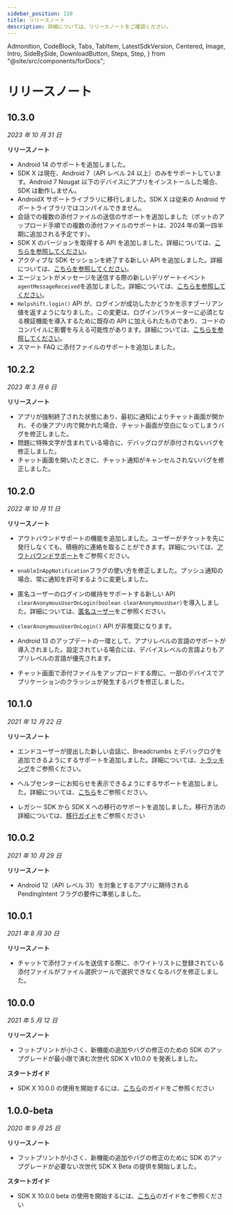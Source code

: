 ---
sidebar_position: 110
title: リリースノート
description: 詳細については、リリースノートをご確認ください。
---

  Admonition,
  CodeBlock,
  Tabs,
  TabItem,
  LatestSdkVersion,
  Centered,
  Image,
  Intro,
  SideBySide,
  DownloadButton,
  Steps,
  Step,
} from "@site/src/components/forDocs";

# リリースノート

<LatestSdkVersion>

## 10.3.0

_2023 年 10 月 31 日_

**リリースノート**

- Android 14 のサポートを追加しました。
- SDK X は現在、Android 7（API レベル 24 以上）のみをサポートしています。Android 7 Nougat 以下のデバイスにアプリをインストールした場合、SDK は動作しません。
- AndroidX サポートライブラリに移行しました。SDK X は従来の Android サポートライブラリではコンパイルできません。
- 会話での複数の添付ファイルの送信のサポートを追加しました（ボットのアップロード手順での複数の添付ファイルのサポートは、2024 年の第一四半期に追加される予定です）。
- SDK X のバージョンを取得する API を追加しました。詳細については、[こちらを参照してください](/sdkx_android/support-tools#get-sdk-version)。
- アクティブな SDK セッションを終了する新しい API を追加しました。詳細については、[こちらを参照してください](/sdkx_android/support-tools#close-session)。
- エージェントがメッセージを送信する際の新しいデリゲートイベント`agentMessageReceived`を追加しました。詳細については、[こちらを参照してください](/sdkx_android/delegates#agent-message-received)。
- `Helpshift.login()` API が、ログインが成功したかどうかを示すブーリアン値を返すようになりました。この変更は、ログインパラメーターに必須となる検証機能を導入するために既存の API に加えられたものであり、コードのコンパイルに影響を与える可能性があります。詳細については、[こちらを参照してください](/sdkx_android/users#logging-in-users)。
- スマート FAQ に添付ファイルのサポートを追加しました。

## 10.2.2

_2023 年 3 月 6 日_

**リリースノート**

- アプリが強制終了された状態にあり、最初に通知によりチャット画面が開かれ、その後アプリ内で開かれた場合、チャット画面が空白になってしまうバグを修正しました。
- 問題に特殊文字が含まれている場合に、デバッグログが添付されないバグを修正しました。
- チャット画面を開いたときに、チャット通知がキャンセルされないバグを修正しました。

## 10.2.0

_2022 年 10 月 11 日_

</LatestSdkVersion>

**リリースノート**

- アウトバウンドサポートの機能を追加しました。ユーザーがチケットを先に発行しなくても、積極的に連絡を取ることができます。詳細については、[アウトバウンドサポート](/sdkx_android/outbound-support)をご参照ください。

- `enableInAppNotification`フラグの使い方を修正しました。プッシュ通知の場合、常に通知を許可するように変更しました。

- 匿名ユーザーのログインの維持をサポートする新しい API `clearAnonymousUserOnLogin(boolean clearAnonymousUser)`を導入しました。詳細については、[匿名ユーザー](/sdkx_android/users#anonymous-users)をご参照ください。

- `clearAnonymousUserOnLogin()` API が非推奨になります。

- Android 13 のアップデートの一環として、アプリレベルの言語のサポートが導入されました。設定されている場合には、デバイスレベルの言語よりもアプリレベルの言語が優先されます。

- チャット画面で添付ファイルをアップロードする際に、一部のデバイスでアプリケーションのクラッシュが発生するバグを修正しました。

## 10.1.0

_2021 年 12 月 22 日_

**リリースノート**

- エンドユーザーが提出した新しい会話に、Breadcrumbs とデバッグログを追加できるようにするサポートを追加しました。詳細については、[トラッキング](/sdkx_android/tracking)をご参照ください。

- ヘルプセンターにお知らせを表示できるようにするサポートを追加しました。詳細については、[こちら](https://support.helpshift.com/hc/en/13-helpshift-technical-support/faq/643-help-center-procedures-prepare-an-announcement/)をご参照ください。

- レガシー SDK から SDK X への移行のサポートを追加しました。移行方法の詳細については、[移行ガイド](/sdkx_android/migration-guide)をご参照ください

## 10.0.2

_2021 年 10 月 29 日_

**リリースノート**

- Android 12（API レベル 31）を対象とするアプリに期待される PendingIntent フラグの要件に準拠しました。

## 10.0.1

_2021 年 8 月 30 日_

**リリースノート**

- チャットで添付ファイルを送信する際に、ホワイトリストに登録されている添付ファイルがファイル選択ツールで選択できなくなるバグを修正しました。

## 10.0.0

_2021 年 5 月 12 日_

**リリースノート**

- フットプリントが小さく、新機能の追加やバグの修正のための SDK のアップグレードが最小限で済む次世代 SDK X v10.0.0 を発表しました。

**スタートガイド**

- SDK X 10.0.0 の使用を開始するには、[こちら](/sdkx_android/getting-started)のガイドをご参照ください

## 1.0.0-beta

_2020 年 9 月 25 日_

**リリースノート**

- フットプリントが小さく、新機能の追加やバグの修正のために SDK のアップグレードが必要ない次世代 SDK X Beta の提供を開始しました。

**スタートガイド**

- SDK X 10.0.0 beta の使用を開始するには、[こちら](/sdkx_android/getting-started)のガイドをご参照ください
